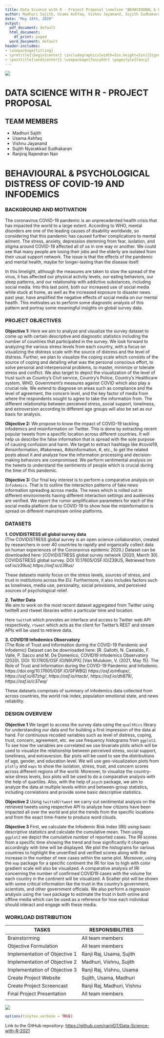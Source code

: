 ---
title: Data Science with R - Project Proposal \newline "BEHAVIOURAL & PSYCHOLOGICAL DISTRESS OF COVID-19 AND INFODEMICS"
author: Madhuri Sajith, Usama Ashfaq, Vishnu Jayanand, Sujith Sudhakaran, Ranjiraj Nair
date: "May 18th, 2020"
output:
  pdf_document: default
  html_document:
    df_print: paged
  word_document: default
header-includes:
- \usepackage{titling}
- \pretitle{\begin{center} \includegraphics[width=5in,height=5in]{Signet_INF_3.jpg}\LARGE\\}
- \posttitle{\end{center}} \usepackage{fancyhdr} \pagestyle{fancy} 
---
\newpage
![](C:/Users/User/Downloads/Data-Science-with-R-2021-master/Data-Science-with-R-2021-master/project proposal/Signet_INF_3.jpg)

# **DATA SCIENCE WITH R - PROJECT PROPOSAL**
## TEAM MEMBERS 
* Madhuri Sajith
* Usama Ashfaq
* Vishnu Jayanand
* Sujith Nyarakkad Sudhakaran
* Ranjiraj Rajendran Nair

# **BEHAVIOURAL & PSYCHOLOGICAL DISTRESS OF COVID-19 AND INFODEMICS**


### BACKGROUND AND MOTIVATION

The coronavirus COVID-19 pandemic is an unprecedented health crisis that has impacted the world to a large extent. According to WHO, mental disorders are one of the leading causes of disability worldwide, so considering that this pandemic has caused further complications to mental ailment. The stress, anxiety, depression stemming from fear, isolation, and stigma around COVID-19 affected all of us in one way or another. We could see that many people are losing their jobs and the elderly are isolated from their usual support network. The issue is that the effects of the pandemic and mental health, maybe for longer-lasting than the disease itself.    

In this limelight, although the measures are taken to slow the spread of the virus, it has affected our physical activity levels, our eating behaviors, our sleep patterns, and our relationship with addictive substances, including social media. Into this last point, both our increased use of social media while stuck at home, as well as the increased exposure to disaster news past year, have amplified the negative effects of social media on our mental health. This motivates us to perform some diagnostic analysis of this pattern and portray some meaningful insights on global survey data.


### PROJECT OBJECTIVES 

**Objective 1:** Here we aim to analyze and visualize the survey dataset to come up with certain descriptive and diagnostic statistics including the number of countries that participated in the survey. We look forward to analyzing the various stress levels from each country, with a focus on visualizing the distress scale with the source of distress and the level of distress. Further, we plan to visualize the coping scale which consists of the source of coping and detailing what was the personal conscious effort, to solve personal and interpersonal problems, to master, minimize or tolerate stress and conflict. We also target to depict the visualization of the level of trust such as Country's Civil service, Country's Police, Country's Healthcare system, WHO, Government's measures against COVID which also play a crucial role. We extend to diagnose on areas such as compliance and the level of agreement, the concern level, and the key factor of media from where the respondents sought to agree to take the information from. The different relationship between perceived stress, social support, loneliness, and extroversion according to different age groups will also be set as our basis for analysis.

**Objective 2:** We propose to know the impact of COVID-19 tackling infodemics and misinformation on Twitter. This is done by extracting recent popular tweets from a specific location across different countries. It will help us describe the false information that is spread with the sole purpose of causing confusion and harm. We target to extract hashtags like #covid19, #misinformation, #fakenews, #disinformation, #, etc., to get the related posts about it and analyze how the information processing and decision-making behaviors are compromised. We perform sentimental analysis on the tweets to understand the sentiments of people which is crucial during the time of this pandemic. 


**Objective 3:**
Our final key interest is to perform a comparative analysis on `Infodemics`. That is to outline the interaction patterns of fake news information spreading across media. The news which is rolled out in different environments having different interaction settings and audiences are verified. We report the rumor amplification parameters for each of the social media platform due to COVID-19 to show how the misinformation is spread on different mainstream online platforms. 


### DATASETS

**1. COVIDISTRESS all global survey data**  
(The COVIDiSTRESS global survey is an open science collaboration,
created by researchers in over 40 countries to rapidly and organically
collect data on human experiences of the Coronavirus epidemic 2020.)
Dataset can be downloaded here:
[COVIDiSTRESS global survey network  (2020, March 30). COVIDiSTRESS global survey. DOI 10.17605/OSF.IO/Z39US, Retrieved from osf.io/z39us]
*https://osf.io/z39us/*

These datasets mainly focus on the stress levels, sources of stress, and trust in institutions across the EU. Furthermore, it also includes factors such as loneliness, media use, personality, social provisions, and perceived sources of psychological relief.


**2. Twitter Data**  
We aim to work on the most recent dataset aggregated from Twitter using twitteR and rtweet libraries within a particular time and location.

Here `twitteR` which provides an interface and access to Twitter web API respectively, `rtweet` which acts as the client for Twitter's REST and stream APIs will be used to retrieve data.


**3. COVID19 Infodemics Observatory**   
(The Role of Trust and Information during the COVID-19 Pandemic and Infodemic)
Dataset can be downloaded here: [R. Gallotti, N. Castaldo, F. Valle, P. Sacco and M. De Domenico, COVID19 Infodemics Observatory (2020). DOI: 10.17605/OSF.IO/N6UPX]
[Van Mulukom, V. (2021, May 15). The Role of Trust and Information during the COVID-19 Pandemic and Infodemic. https://doi.org/10.17605/OSF.IO/GFWBQ]
*https://osf.io/n6upx/*, *https://osf.io/67zhg/*, *https://osf.io/rtacb/*, *https://osf.io/dh879/*, *https://osf.io/c37wq/*

These datasets comprises of summary of infodemics data collected from across countries, the world risk index, population emotional state, and news reliability.

\newpage
### DESIGN OVERVIEW
**Objective 1** We target to access the survey data using the `qualtRics` library for understanding our data and for building a first impression of the data at hand. For continuous recoded variables such as level of distress, coping, trust, concern, agreement, etc. we use frequency histograms from `ggplot2`. To see how the variables are correlated we use bivariate plots which will be used to visualize the relationship between perceived stress, social support, loneliness, and extraversion. Bar plots will be used to see the distributions of age, gender, and education level. We will use geo-visualization plots from `plotly` and `maps` to show the isolation, stress, trust, and concern scores across different regions of the world. Moreover, to visualize the country-wise stress levels, box plots will be used to do a comparative analysis with the help of quartiles. Also, with the help of `psych` package, we aim to analyze the data at multiple levels within and between-group statistics, including correlations and provide some basic descriptive statistics.

**Objective 2** Using `twitteR`/`rtweet` we carry out sentimental analysis on the retrieved tweets using respective API to analyze how citizens have been impacted all over the world and plot the trends from the specific locations and from the exact time-frame to produce word clouds.


**Objective 3** First, we calculate the Infodemic Risk Index (IRI) using basic descriptive statistics and calculate the cumulative mean. Then using `ggplot2` we depict the cumulative number of reported cases. The IRI scores from a specific time showing the trend and how significantly it changes accordingly with time will be displayed. We plot the histograms for various countries to highlight the unverified and verified scores along with the increase in the number of new cases within the same plot. Moreover, using the `map` package for a specific continent the IRI for low to high with color gradient scale will also be visualized. A comparative analysis of IRI concerning the number of confirmed COVID19 cases with the volume for each country in the continent will be visualized. A Scatter plot will be shown with some critical information like the trust in the country's government, scientists, and other government officials. We also perform a regression analysis using the `lme4` package to estimate the trust in both online and offline media which can be used as a reference for how each individual should interact and engage with these media. 


### WORKLOAD DISTRIBUTION

**TASKS**      | **RESPONSIBILITIES**
---------------| -----------------
Brainstorming  | All team members
Objective Formulation        | All team members
Implementation of Objective 1  |Ranji Raj, Usama, Sujith
Implementation of Objective 2 | Madhuri, Vishnu, Sujith
Implementation of Objective 3  | Ranji Raj, Vishnu, Usama 
Create Project Website | Sujith, Usama, Madhuri
Create Project Screencast  | Ranji Raj, Madhuri, Vishnu
Final Project Presentation | All team members
|
![](C:/Users/User/Downloads/Data-Science-with-R-2021-master/Data-Science-with-R-2021-master/project proposal/Roadmap.jpg)

```{r, include=FALSE}
options(tinytex.verbose = TRUE)
```
Link to the GitHub repository: <https://github.com/ranjiGT/Data-Science-with-R-2021> 
